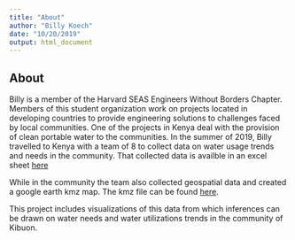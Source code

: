 ```yaml
---
title: "About"
author: "Billy Koech"
date: "10/20/2019"
output: html_document
---
```



## About

Billy is a member of the Harvard SEAS Engineers Without Borders Chapter. Members of this student organization work on projects located in developing countries to provide engineering solutions to challenges faced by local communities. One of the projects in Kenya deal with the provision of clean portable water to the communities. In the summer of 2019, Billy travelled to Kenya with a team of 8 to collect data on water usage trends and needs in the community. That collected data is availble in an excel sheet [here](https://github.com/kimkoech/kibuon_data_analysis/blob/master/raw-data/survey_data.xlsx)

While in the community the team also collected geospatial data and created a google earth kmz map. The kmz file can be found [here](https://github.com/kimkoech/kibuon_data_analysis/blob/master/raw-data/map.kmz).

This project includes visualizations of this data from which inferences can be drawn on water needs and water utilizations trends in the community of Kibuon.





